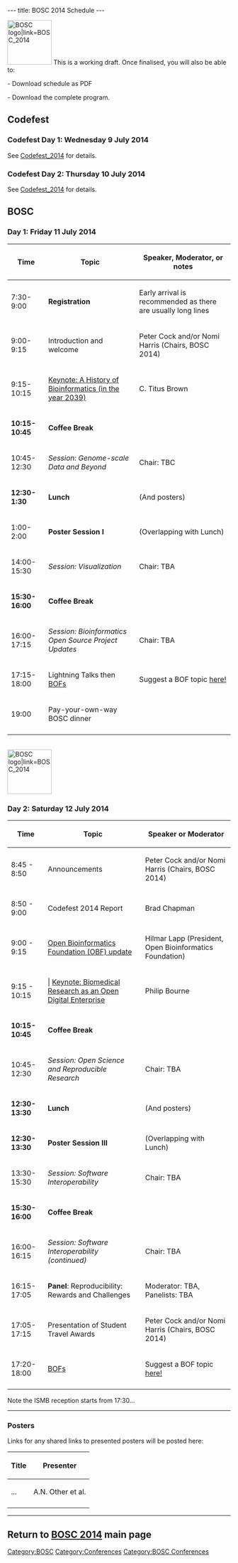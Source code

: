 ---
title: BOSC 2014 Schedule
---

[[File:Pear.png|100px|right|BOSC logo|link=BOSC_2014]]
This is a working draft. Once finalised, you will also be able to:

- Download schedule as PDF

- Download the complete program.

== Codefest ==

=== Codefest Day 1: Wednesday 9 July 2014 ===

See [[Codefest_2014]] for details.

=== Codefest Day 2: Thursday 10 July 2014 ===

See [[Codefest_2014]] for details.

== BOSC ==

=== Day 1: Friday 11 July 2014 ===

{| border="1" cellspacing="0" cellpadding="7"
! Time
! Topic
! Speaker, Moderator, or notes
|- 
| 7:30-9:00
| '''Registration'''
| Early arrival is recommended as there are usually long lines
|- 
| 9:00-9:15
| Introduction and welcome
| Peter Cock and/or Nomi Harris (Chairs, BOSC 2014)
|-
| 9:15-10:15
| [[BOSC_2014_Keynote_Speakers|Keynote: A History of Bioinformatics (in the year 2039)]]
| C. Titus Brown
|-
| '''10:15-10:45'''
| '''Coffee Break'''
|
|-
| 10:45-12:30
| ''Session: Genome-scale Data and Beyond''
| Chair: TBC
|-
| '''12:30-1:30'''
| '''Lunch'''
| (And posters)
|-
| 1:00-2:00
| '''Poster Session I'''
| (Overlapping with Lunch)
|-
| 14:00-15:30
| ''Session: Visualization''
| Chair: TBA
|-
| '''15:30-16:00'''
| '''Coffee Break'''
|
|-
| 16:00-17:15
| ''Session: Bioinformatics Open Source Project Updates''
| Chair: TBA
|-
| 17:15-18:00
| Lightning Talks then [[BOSC_2014/BOFs|BOFs]]
| Suggest a BOF topic [[BOSC_2014/BOFs|here!]]
|-
| 19:00
| Pay-your-own-way BOSC dinner
|
|- 
|}

<br>
[[File:Pear.png|100px|right|BOSC logo|link=BOSC_2014]]

=== Day 2: Saturday 12 July 2014 ===

{| border="1" cellspacing="0" cellpadding="7"
! Time
! Topic
! Speaker or Moderator
|- 
| 8:45 - 8:50
| Announcements
| Peter Cock and/or Nomi Harris (Chairs, BOSC 2014)
|-
| 8:50 - 9:00
| Codefest 2014 Report
| Brad Chapman
|-
| 9:00 - 9:15
| [http://www.open-bio.org/wiki/Main_Page Open Bioinformatics Foundation (OBF) update]
| Hilmar Lapp (President, Open Bioinformatics Foundation)
|-
| 9:15 - 10:15
| | [[BOSC_2014_Keynote_Speakers|Keynote: Biomedical Research as an Open Digital Enterprise]]
| Philip Bourne 
|-
| '''10:15-10:45'''
| '''Coffee Break'''
|
|-
| 10:45-12:30
| ''Session: Open Science and Reproducible Research''
| Chair: TBA
|-
| '''12:30-13:30'''
| '''Lunch'''
| (And posters)
|-
| '''12:30-13:30'''
| '''Poster Session III'''
| (Overlapping with Lunch)
|-
| 13:30-15:30
| ''Session: Software Interoperability''
| Chair: TBA
|-
| '''15:30-16:00'''
| '''Coffee Break'''
|
|-
| 16:00-16:15
| ''Session: Software Interoperability (continued)''
| Chair: TBA
|-
| 16:15-17:05
| '''Panel''': Reproducibility: Rewards and Challenges
| Moderator: TBA, Panelists: TBA
|-
| 17:05-17:15
| Presentation of Student Travel Awards
| Peter Cock and/or Nomi Harris (Chairs, BOSC 2014)
|-
| 17:20-18:00
| [[BOSC_2014/BOFs|BOFs]]
| Suggest a BOF topic [[BOSC_2014/BOFs|here!]]
|-
|}

Note the ISMB reception starts from 17:30...

----

=== Posters ===

Links for any shared links to presented posters will be posted here:

{| border="1" cellspacing="0" cellpadding="7"
! Title
! Presenter
|- 
| ...
| A.N. Other et al.
|-
|}


----

== Return to '''[[BOSC_2014 | BOSC 2014]]''' main page ==

[[Category:BOSC]] [[Category:Conferences]]
[[Category:BOSC Conferences]]